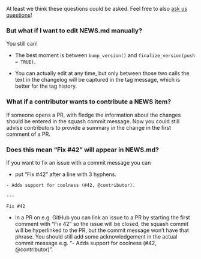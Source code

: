 At least we think these questions could be asked. Feel free to also [ask us questions](https://github.com/cynkra/fledge/discussions)!

### But what if I want to edit NEWS.md manually?

You still can!

* The best moment is between `bump_version()` and `finalize_version(push = TRUE)`.

* You can actually edit at any time, but only between those two calls the text in the changelog will be captured in the tag message, which is better for the tag history.

### What if a contributor wants to contribute a NEWS item?

If someone opens a PR, with fledge the information about the changes should be entered in the squash commit message.
Now you could still advise contributors to provide a summary in the change in the first comment of a PR. 

### Does this mean "Fix #42" will appear in NEWS.md?

If you want to fix an issue with a commit message you can

* put "Fix #42" after a line with 3 hyphens.

``` 
- Adds support for coolness (#42, @contributor).

---

Fix #42
```

* In a PR on e.g. GitHub you can link an issue to a PR by starting the first comment with "Fix 42" so the issue will be closed, the squash commit will be hyperlinked to the PR, but the commit message won't have that phrase. You should still add some acknowledgement in the actual commit message e.g. "- Adds support for coolness (#42, @contributor)".
